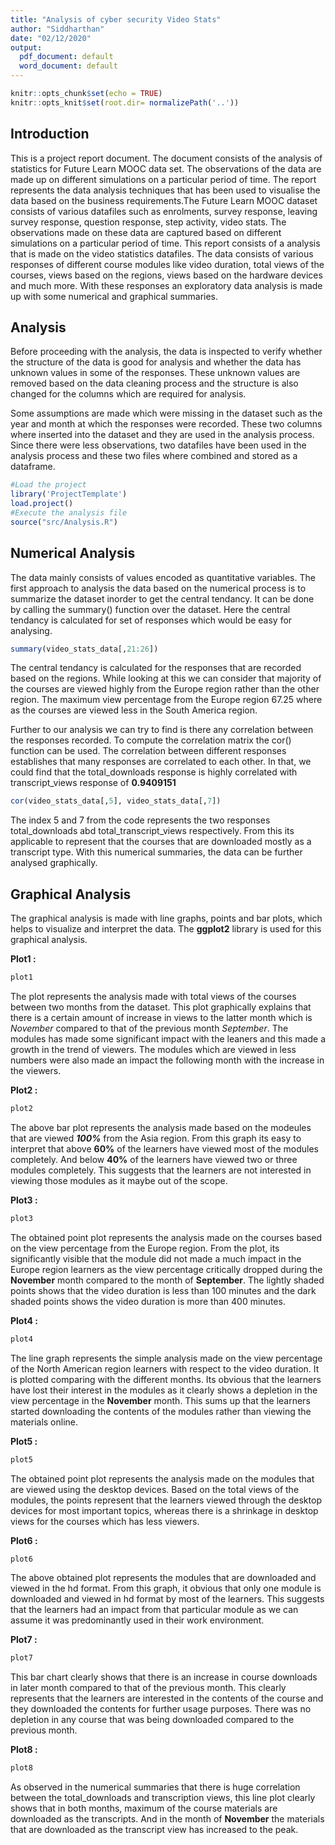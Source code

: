```yaml
---
title: "Analysis of cyber security Video Stats"
author: "Siddharthan"
date: "02/12/2020"
output:
  pdf_document: default
  word_document: default
---
```


```r
knitr::opts_chunk$set(echo = TRUE)
knitr::opts_knit$set(root.dir= normalizePath('..'))
```

## Introduction

This is a project report document. The document consists of the analysis of statistics for Future Learn MOOC data set. The observations of the data are made up on different simulations on a particular period of time. The report represents the data analysis techniques that has been used to visualise the data based on the business requirements.The Future Learn MOOC dataset consists of various datafiles such as enrolments, survey response, leaving survey response, question response, step activity, video stats. The observations made on these data are captured based on different simulations on a particular period of time. This report consists of a analysis that is made on the video statistics datafiles. The data consists of various responses of different course modules like video duration, total views of the courses, views based on the regions, views based on the hardware devices and much more. With these responses an exploratory data analysis is made up with some numerical and graphical summaries. 

## Analysis

Before proceeding with the analysis, the data is inspected to verify whether the structure of the data is good for analysis and whether the data has unknown values in some of the responses. These unknown values are removed based on the data cleaning process and the structure is also changed for the columns which are required for analysis. 

Some assumptions are made which were missing in the dataset such as the year and month at which the responses were recorded. These two columns where inserted into the dataset and they are used in the analysis process. Since there were less observations, two datafiles have been used in the analysis process and these two files where combined and stored as a dataframe.

```r
#Load the project
library('ProjectTemplate')
load.project()
#Execute the analysis file
source("src/Analysis.R")
```

## Numerical Analysis

The data mainly consists of values encoded as quantitative variables. The first approach to analysis the data based on the numerical process is to summarize the dataset inorder to get the central tendancy. It can be done by calling the summary() function over the dataset. Here the central tendancy is calculated for set of responses which would be easy for analysing.


```r
summary(video_stats_data[,21:26])
```

The central tendancy is calculated for the responses that are recorded based on the regions. While looking at this we can consider that majority of the courses are viewed highly from the Europe region rather than the other region. The maximum view percentage from the Europe region 67.25 where as the courses are viewed less in the South America region.

Further to our analysis we can try to find is there any correlation between the responses recorded. To compute the correlation matrix the cor() function can be used. The correlation between different responses establishes that many responses are correlated to each other. In that, we could find that the total_downloads response is highly correlated with transcript_views response of **0.9409151**

```r
cor(video_stats_data[,5], video_stats_data[,7])
```

The index 5 and 7 from the code represents the two responses total_downloads abd total_transcript_views respectively. From this its applicable to represent that the courses that are downloaded mostly as a transcript type. With this numerical summaries, the data can be further analysed graphically.

## Graphical Analysis

The graphical analysis is made with line graphs, points and bar plots, which helps to visualize and interpret the data. The **ggplot2** library is used for this graphical analysis.

**Plot1 :**

```r
plot1
```

The plot represents the analysis made with total views of the courses between two months from the dataset. This plot graphically explains that there is a certain amount of increase in views to the latter month which is *November* compared to that of the previous month *September*. The modules has made some significant impact with the leaners and this made a growth in the trend  of viewers. The modules which are viewed in less numbers were also made an impact the following month with the increase in the viewers.

**Plot2 :**

```r
plot2
```

The above bar plot represents the analysis made based on the modeules that are viewed ***100%*** from the Asia region. From this graph its easy to interpret that above **60%** of the learners have viewed most of the modules completely. And below **40%** of the learners have viewed two or three modules completely. This suggests that the learners are not interested in viewing those modules as it maybe out of the scope.

**Plot3 :**

```r
plot3
```

The obtained point plot represents the analysis made on the courses based on the view percentage from the Europe region. From the plot, its significantly visible that the module did not made a much impact in the Europe region learners as the view percentage critically dropped during the **November** month compared to the month of **September**. The lightly shaded points shows that the video duration is less than 100 minutes and the dark shaded points shows the video duration is more than 400 minutes.

**Plot4 :**

```r
plot4
```

The line graph represents the simple analysis made on the view percentage of the North American region learners with respect to the video duration. It is plotted comparing with the different months. Its obvious that the learners have lost their interest in the modules as it clearly shows a depletion in the view percentage in the **November** month. This sums up that the learners started downloading the contents of the modules rather than viewing the materials online.

**Plot5 :**

```r
plot5
```

The obtained point plot represents the analysis made on the modules that are viewed using the desktop devices. Based on the total views of the modules, the points represent that the learners viewed through the desktop devices for most important topics, whereas there is a shrinkage in desktop views for the courses which has less viewers.

**Plot6 :**

```r
plot6
```

The above obtained plot represents the modules that are downloaded and viewed in the hd format. From this graph, it obvious that only one module is downloaded and viewed in hd format by most of the learners. This suggests that the learners had an impact from that particular module as we can assume it was predominantly used in their work environment.

**Plot7 :**

```r
plot7
```

This bar chart clearly shows that there is an increase in course downloads in later month compared to that of the previous month. This clearly represents that the learners are interested in the contents of the course and they downloaded the contents for further usage purposes. There was no depletion in any course that was being downloaded compared to the previous month.

**Plot8 :**

```r
plot8

```

As observed in the numerical summaries that there is huge correlation between the total_downloads and transcription views, this line plot clearly shows that in both months, maximum of the course materials are downloaded as the transcripts. And in the month of **November** the materials that are downloaded as the transcript view has increased to the peak.


